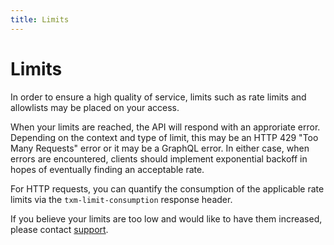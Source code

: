 ```yaml
---
title: Limits
---
```

# Limits

In order to ensure a high quality of service, limits such as rate limits and allowlists may be placed on your access.

When your limits are reached, the API will respond with an approriate error. Depending on the context and type of limit, this may be an HTTP 429 "Too Many Requests" error or it may be a GraphQL error. In either case, when errors are encountered, clients should implement exponential backoff in hopes of eventually finding an acceptable rate.

For HTTP requests, you can quantify the consumption of the applicable rate limits via the `txm-limit-consumption` response header.

If you believe your limits are too low and would like to have them increased, please contact [support](/support).

